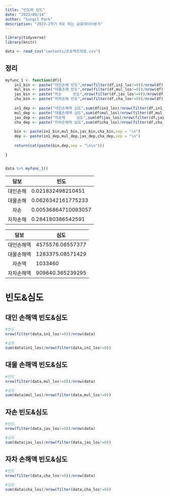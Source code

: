 ```yaml
---
title: "빈도와 심도"
date: "2023/09/14"
author: "Sungil Park"
description: "2023-2학기 R로 하는 금융데이터분석"
---
```


```r
library(tidyverse)
library(knitr)
```

```r
data <- read_csv("contents/프로젝트자료.csv")
```

## 정리

```r
myfunc_1 <- function(df){
    in1_bin <- paste("대인손해 빈도",nrow(filter(df,in1_los!=0))/nrow(df))
    mul_bin <- paste("대물손해 빈도",nrow(filter(df,mul_los!=0))/nrow(df))
    jas_bin <- paste("자손     빈도",nrow(filter(df,jas_los!=0))/nrow(df))
    cha_bin <- paste("자차손해 빈도",nrow(filter(df,cha_los!=0))/nrow(df))
    
    in1_dep <- paste("대인손해액 심도",sum(df$in1_los)/nrow(filter(df,in1_los!=0)))
    mul_dep <- paste("대물손해액 심도",sum(df$mul_los)/nrow(filter(df,mul_los!=0)))
    jas_dep <- paste("자손액     심도",sum(df$jas_los)/nrow(filter(df,jas_los!=0)))
    cha_dep <- paste("자차손해액 심도",sum(df$cha_los)/nrow(filter(df,cha_los!=0)))
    
    bin <- paste(in1_bin,mul_bin,jas_bin,cha_bin,sep = "\n")
    dep <- paste(in1_dep,mul_dep,jas_dep,cha_dep,sep = "\n")
    
    return(cat(paste(bin,dep,sep = "\n\n")))
          
}


data %>% myfunc_1()
```

|   담보   | 빈도                |
|:--------:|---------------------|
| 대인손해 | 0.021832498210451   |
| 대물손해 | 0.0626342161775233  |
|   자손   | 0.00536864710093057 |
| 자차손해 | 0.284180386542591   |

|    담보    | 심도             |
|:----------:|------------------|
| 대인손해액 | 4575576.06557377 |
| 대물손해액 | 1283375.08571429 |
|   자손액   | 1033460          |
| 자차손해액 | 909640.365239295 |

# 빈도&심도

## 대인 손해액 빈도&심도

```r
#빈도
nrow(filter(data,in1_los!=0))/nrow(data)
```

```r
#심도
sum(data$in1_los)/nrow(filter(data,in1_los!=0))
```

## 대물 손해액 빈도&심도

```r
#빈도
nrow(filter(data,mul_los!=0))/nrow(data)
```

```r
#심도
sum(data$mul_los)/nrow(filter(data,mul_los!=0))
```

## 자손 빈도&심도

```r
#빈도
nrow(filter(data,jas_los!=0))/nrow(data)
```

```r
#심도
sum(data$jas_los)/nrow(filter(data,jas_los!=0))
```

## 자차 손해액 빈도&심도

```r
#빈도
nrow(filter(data,cha_los!=0))/nrow(data)
```

```r
#심도
sum(data$cha_los)/nrow(filter(data,cha_los!=0))
```
